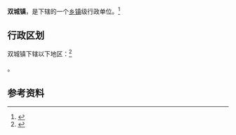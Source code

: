 {{中国乡级行政区|35/09/26/100/000}}

'''双城镇'''，是{{PRC admin/fullname|35/09/26/100/000|3}}下辖的一个[[乡镇|乡镇]]级行政单位。<ref>{{PRC admin/ref sgc|{{PRC admin/parent|35/09/26/100/000}}}}</ref>

== 行政区划 ==

双城镇下辖以下地区：<ref>{{PRC admin/ref sgc|35/09/26/100/000}}</ref>

{{PRC admin/children|35/09/26/100/000}}。

== 参考资料 ==

{{reflist}}

{{行政区划小作品}}
{{PRC admin/navcat|35/09/26/100/000}}